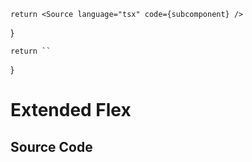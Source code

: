 
    return <Source language="tsx" code={subcomponent} />
}

    return ``
}

# Extended Flex

<Meta title="Tailwind/Theme/Extended/Flex" />

<Documentation />

## Source Code

<SourceCode />